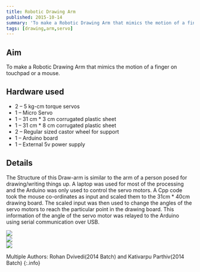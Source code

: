 ```yaml
---
title: Robotic Drawing Arm
published: 2015-10-14
summary: 'To make a Robotic Drawing Arm that mimics the motion of a finger on touchpad or a mouse.'
tags: [drawing,arm,servo]
---
```


## Aim
To make a Robotic Drawing Arm that mimics the motion of a finger on touchpad or a mouse.
<!--more-->

## Hardware used
- 2 – 5 kg-cm torque servos
- 1 – Micro Servo
- 1 – 31 cm * 3 cm corrugated plastic sheet
- 1 – 31 cm * 8 cm corrugated plastic sheet
- 2 – Regular sized castor wheel for support
- 1 – Arduino board
- 1 – External 5v power supply

## Details
The Structure of this Draw-arm is similar to the arm of a person posed for drawing/writing things up. A laptop was used for most of the processing and the Arduino was only used to control the servo motors. A Cpp code took the mouse co-ordinates as input and scaled them to the 31cm * 40cm drawing board. The scaled input was then used to change the angles of the servo motors to reach the particular point in the drawing board. This information of the angle of the servo motor was relayed to the Arduino using serial communication over USB.

<div class="swiper swiper-demo">
  <div class="swiper__wrapper">
    <div class="swiper__slide"><img class="image image" src="{{site.baseurl}}/assets/images/blog/Robotic-Drawing-Arm/1.png"/></div>
    <div class="swiper__slide"><img class="image image" src="{{site.baseurl}}/assets/images/blog/Robotic-Drawing-Arm/2.png"/></div>
    <div class="swiper__slide"><img class="image image" src="{{site.baseurl}}/assets/images/blog/Robotic-Drawing-Arm/3.png"/></div>
  </div>
  <div class="swiper__button swiper__button--prev fas fa-chevron-left"></div>
  <div class="swiper__button swiper__button--next fas fa-chevron-right"></div>
</div>

<style>
.swiper-demo {
  height: auto;
}
</style>
<script>
{%- include scripts/lib/swiper.js -%}
var SOURCES = window.TEXT_VARIABLES.sources;
window.Lazyload.js(SOURCES.jquery, function() {
  $('.swiper-demo').swiper();
});
</script>



<EmbedItem url='https://www.youtube.com/embed/HpxBxgD3gcE' />

Multiple Authors: Rohan Dvivedi(2014 Batch) and Kativarpu Parthiv(2014 Batch)
{:.info}